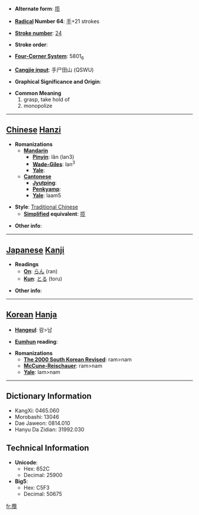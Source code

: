 * '''Alternate form''': [[揽]]

* '''[[Wiktionary:Chinese radical index| Radical]] Number 64''': [[Wiktionary:Chinese radical index 手|手]]+21 strokes

* '''[[Wiktionary:Chinese total strokes index|Stroke number]]''': [[Wiktionary:Chinese total strokes index 24|24]]

* '''Stroke order''': 

* '''[[Wiktionary:Chinese four corner index|Four-Corner System]]''': 5801<sub>6</sub>

* '''[[Wiktionary:Chinese Cangjie index|Cangjie input]]''': 手尸田山 (QSWU)

* '''Graphical Significance and Origin''': 

* '''Common Meaning'''
*#grasp, take hold of
*# monopolize


----

== [[Chinese]] [[Hanzi]] ==

* '''Romanizations'''
** '''[[Mandarin]]'''
*** '''[[Pinyin]]''': lǎn (lan3)
*** '''[[Wade-Giles]]''': lan<sup>3</sup>
*** '''[[Yale]]''': 
** '''[[Cantonese]]'''
*** '''[[Jyutping]]''':
*** '''[[Penkyamp]]''': 
*** '''[[Yale]]''': laam5

* '''Style''': [[Traditional Chinese]] 
** '''[[Simplified Chinese|Simplified]] equivalent''': [[揽]]

* '''Other info''': 

----

== [[Japanese]] [[Kanji]] ==

* '''Readings'''
** '''[[On]]''': [[らん]] (ran)
** '''[[Kun]]''': [[とる]] (toru)

* '''Other info''':  

----

== [[Korean]] [[Hanja]] ==

* '''[[Hangeul]]''': 람>남

* '''[[Eumhun]] reading''': 

* '''Romanizations'''
** '''[[The 2000 South Korean Revised Romanization|The 2000 South Korean Revised]]''': ram>nam
** '''[[McCune-Reischauer]]''': ram>nam
** '''[[Yale]]''': lam>nam

----

== Dictionary Information ==

* KangXi: 0465.060
* Morobashi: 13046
* Dae Jaweon: 0814.010
* Hanyu Da Zidian: 31992.030

== Technical Information ==

* '''Unicode''':
** Hex: 652C
** Decimal: 25900
* '''Big5''':
** Hex: C5F3
** Decimal: 50675

[[fr:攬]]
